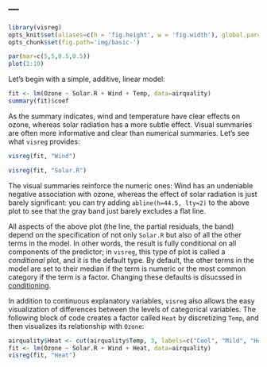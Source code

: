 ---
---

```r
library(visreg)
opts_knit$set(aliases=c(h = 'fig.height', w = 'fig.width'), global.par=TRUE)
opts_chunk$set(fig.path='img/basic-')
```
```r
par(mar=c(5,5,0.5,0.5))
plot(1:10)
```

Let's begin with a simple, additive, linear model:

```r
fit <- lm(Ozone ~ Solar.R + Wind + Temp, data=airquality)
summary(fit)$coef
```

As the summary indicates, wind and temperature have clear effects on ozone, whereas solar radiation has a more subtle effect.  Visual summaries are often more informative and clear than numerical summaries.  Let's see what `visreg` provides:

```r
visreg(fit, "Wind")
```

```r
visreg(fit, "Solar.R")
```

The visual summaries reinforce the numeric ones: Wind has an undeniable negative association with ozone, whereas the effect of solar radiation is just barely significant: you can try adding `abline(h=44.5, lty=2)` to the above plot to see that the gray band just barely excludes a flat line.

All aspects of the above plot (the line, the partial residuals, the band) depend on the specification of not only `Solar.R` but also of all the other terms in the model.  In other words, the result is fully conditional on all components of the predictor; in `visreg`, this type of plot is called a *conditional* plot, and it is the default type.  By default, the other terms in the model are set to their median if the term is numeric or the most common category if the term is a factor.  Changing these defaults is disucssed in [conditioning](conditioning.html).

In addition to continuous explanatory variables, `visreg` also allows the easy visualization of differences between the levels of categorical variables.  The following block of code creates a factor called `Heat` by discretizing `Temp`, and then visualizes its relationship with `Ozone`:


```r
airquality$Heat <- cut(airquality$Temp, 3, labels=c("Cool", "Mild", "Hot"))
fit <- lm(Ozone ~ Solar.R + Wind + Heat, data=airquality)
visreg(fit, "Heat")
```
